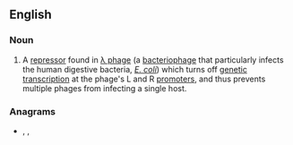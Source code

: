 ==English==

===Noun===
{{wikipedia}}
{{en-noun}}
# A [[repressor]] found in [[λ phage]] (a [[bacteriophage]] that particularly infects the human digestive bacteria, ''[[E. coli]]'') which turns off [[genetic]] [[transcription]] at the phage's L and R [[promoter]]s, and thus prevents multiple phages from infecting a single host.

===Anagrams===
* {{l|en|epornitic}}, {{l|en|peritonic}}, {{l|en|proteinic}}
